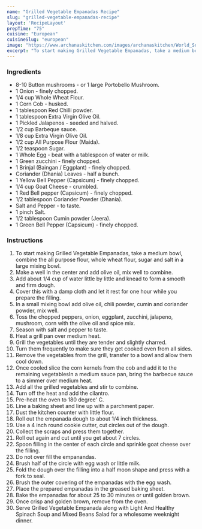 ---
name: "Grilled Vegetable Empanadas Recipe"
slug: "grilled-vegetable-empanadas-recipe"
layout: 'RecipeLayout'
prepTime: "75"
cuisine: "European"
cuisineSlug: "european"
image: "https://www.archanaskitchen.com/images/archanaskitchen/World_Soups/Barbecue_Vegetarian_Empanadas_Recipe.jpg"
excerpt: "To start making Grilled Vegetable Empanadas, take a medium bowl, combine the all purpose flour, whole wheat flour, sugar and salt in a large mixing bowl"
---

### Ingredients

- 8-10 Button mushrooms - or 1 large Portobello Mushroom.
- 1 Onion - finely chopped.
- 1/4 cup Whole Wheat Flour.
- 1 Corn Cob - husked.
- 1 tablespoon Red Chilli powder.
- 1 tablespoon Extra Virgin Olive Oil.
- 1 Pickled Jalapenos - seeded and halved.
- 1/2 cup Barbeque sauce.
- 1/8 cup Extra Virgin Olive Oil.
- 1/2 cup All Purpose Flour (Maida).
- 1/2 teaspoon Sugar.
- 1 Whole Egg - beat with a tablespoon of water or milk.
- 1 Green zucchini - finely chopped.
- 1 Brinjal (Baingan / Eggplant) - finely chopped.
- Coriander (Dhania) Leaves - half a bunch.
- 1 Yellow Bell Pepper (Capsicum) - finely chopped.
- 1/4 cup Goat Cheese - crumbled.
- 1 Red Bell pepper (Capsicum) - finely chopped.
- 1/2 tablespoon Coriander Powder (Dhania).
- Salt and Pepper - to taste.
- 1 pinch Salt.
- 1/2 tablespoon Cumin powder (Jeera).
- 1 Green Bell Pepper (Capsicum) - finely chopped.

### Instructions

1. To start making Grilled Vegetable Empanadas, take a medium bowl, combine the all purpose flour, whole wheat flour, sugar and salt in a large mixing bowl.
1. Make a well in the center and add olive oil, mix well to combine.
1. Add about 1/4 cup of water little by little and knead to form a smooth and firm dough.
1. Cover this with a damp cloth and let it rest for one hour while you prepare the filling.
1. In a small mixing bowl add olive oil, chili powder, cumin and coriander powder, mix well.
1. Toss the chopped peppers, onion, eggplant, zucchini, jalapeno, mushroom, corn with the olive oil and spice mix.
1. Season with salt and pepper to taste.
1. Heat a grill pan over medium heat.
1. Grill the vegetables until they are tender and slightly charred.
1. Turn them frequently to make sure they get cooked even from all sides.
1. Remove the vegetables from the grill, transfer to a bowl and allow them cool down.
1. Once cooled slice the corn kernels from the cob and add it to the remaining vegetablesIn a medium sauce pan, bring the barbecue sauce to a simmer over medium heat.
1. Add all the grilled vegetables and stir to combine.
1. Turn off the heat and add the cilantro.
1. Pre-heat the oven to 180 degree' C.
1. Line a baking sheet and line up with a parchment paper.
1. Dust the kitchen counter with little flour.
1. Roll out the empanada dough to about 1/4 inch thickness.
1. Use a 4 inch round cookie cutter, cut circles out of the dough.
1. Collect the scraps and press them together.
1. Roll out again and cut until you get about 7 circles.
1. Spoon filling in the center of each circle and sprinkle goat cheese over the filling.
1. Do not over fill the empanandas.
1. Brush half of the circle with egg wash or little milk.
1. Fold the dough over the filling into a half moon shape and press with a fork to seal.
1. Brush the outer covering of the empanadas with the egg wash.
1. Place the prepared empanadas in the greased baking sheet.
1. Bake the empanadas for about 25 to 30 minutes or until golden brown.
1. Once crisp and golden brown, remove from the oven.
1. Serve Grilled Vegetable Empanada along with Light And Healthy Spinach Soup and Mixed Beans Salad for a wholesome weeknight dinner.
